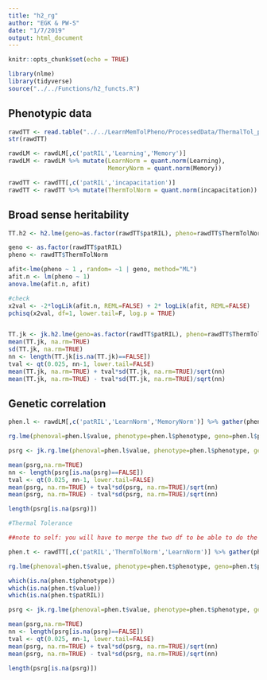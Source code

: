 ```yaml
---
title: "h2_rg"
author: "EGK & PW-S"
date: "1/7/2019"
output: html_document
---
```


```r
knitr::opts_chunk$set(echo = TRUE)

library(nlme)
library(tidyverse)
source("../../Functions/h2_functs.R")

```


## Phenotypic data

```r

rawdTT <- read.table("../../LearnMemTolPheno/ProcessedData/ThermalTol_processed.txt",sep="\t", header=TRUE, stringsAsFactors = FALSE)
str(rawdTT)

rawdLM <- rawdLM[,c('patRIL','Learning','Memory')]
rawdLM <- rawdLM %>% mutate(LearnNorm = quant.norm(Learning),
                            MemoryNorm = quant.norm(Memory))

rawdTT <- rawdTT[,c('patRIL','incapacitation')]
rawdTT <- rawdTT %>% mutate(ThermTolNorm = quant.norm(incapacitation))

```

## Broad sense heritability


```r

TT.h2 <- h2.lme(geno=as.factor(rawdTT$patRIL), pheno=rawdTT$ThermTolNorm)

geno <- as.factor(rawdTT$patRIL)
pheno <- rawdTT$ThermTolNorm

afit<-lme(pheno ~ 1 , random= ~1 | geno, method="ML")
afit.n <- lm(pheno ~ 1)
anova.lme(afit.n, afit)

#check
x2val <- -2*logLik(afit.n, REML=FALSE) + 2* logLik(afit, REML=FALSE)
pchisq(x2val, df=1, lower.tail=F, log.p = TRUE)


TT.jk <- jk.h2.lme(geno=as.factor(rawdTT$patRIL), pheno=rawdTT$ThermTolNorm)
mean(TT.jk, na.rm=TRUE)
sd(TT.jk, na.rm=TRUE)
nn <- length(TT.jk[is.na(TT.jk)==FALSE])
tval <- qt(0.025, nn-1, lower.tail=FALSE)
mean(TT.jk, na.rm=TRUE) + tval*sd(TT.jk, na.rm=TRUE)/sqrt(nn)
mean(TT.jk, na.rm=TRUE) - tval*sd(TT.jk, na.rm=TRUE)/sqrt(nn)


```

## Genetic correlation

```r

phen.l <- rawdLM[,c('patRIL','LearnNorm','MemoryNorm')] %>% gather(phenotype,value,-patRIL)

rg.lme(phenoval=phen.l$value, phenotype=phen.l$phenotype, geno=phen.l$patRIL)

psrg <- jk.rg.lme(phenoval=phen.l$value, phenotype=phen.l$phenotype, geno=phen.l$patRIL)

mean(psrg,na.rm=TRUE)
nn <- length(psrg[is.na(psrg)==FALSE])
tval <- qt(0.025, nn-1, lower.tail=FALSE)
mean(psrg, na.rm=TRUE) + tval*sd(psrg, na.rm=TRUE)/sqrt(nn)
mean(psrg, na.rm=TRUE) - tval*sd(psrg, na.rm=TRUE)/sqrt(nn)

length(psrg[is.na(psrg)])

#Thermal Tolerance

##note to self: you will have to merge the two df to be able to do the following steps

phen.t <- rawdTT[,c('patRIL','ThermTolNorm','LearnNorm')] %>% gather(phenotype,value,-patRIL)

rg.lme(phenoval=phen.t$value, phenotype=phen.t$phenotype, geno=phen.t$patRIL)

which(is.na(phen.t$phenotype))
which(is.na(phen.t$value))
which(is.na(phen.t$patRIL))

psrg <- jk.rg.lme(phenoval=phen.t$value, phenotype=phen.t$phenotype, geno=phen.t$patRIL)

mean(psrg,na.rm=TRUE)
nn <- length(psrg[is.na(psrg)==FALSE])
tval <- qt(0.025, nn-1, lower.tail=FALSE)
mean(psrg, na.rm=TRUE) + tval*sd(psrg, na.rm=TRUE)/sqrt(nn)
mean(psrg, na.rm=TRUE) - tval*sd(psrg, na.rm=TRUE)/sqrt(nn)

length(psrg[is.na(psrg)])
```


